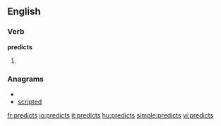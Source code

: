 ==English==

===Verb===
'''predicts'''

# {{third-person singular of|[[predict]]}}

===Anagrams===
* {{alphagram|cdeiprst}}
* [[scripted#English|scripted]]

[[fr:predicts]]
[[io:predicts]]
[[it:predicts]]
[[hu:predicts]]
[[simple:predicts]]
[[vi:predicts]]